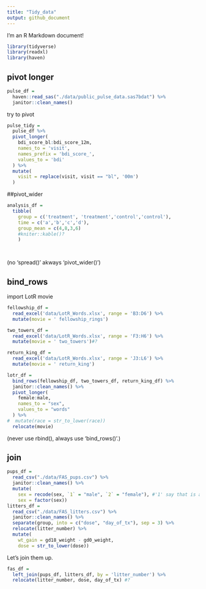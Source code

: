 ```yaml
---
title: "Tidy_data"
output: github_document
---
```


I'm an R Markdown document! 

```r
library(tidyverse)
library(readxl)
library(haven)
```

## pivot longer

```r

pulse_df = 
  haven::read_sas("./data/public_pulse_data.sas7bdat") %>%
  janitor::clean_names()
```
try to pivot
```r
pulse_tidy = 
  pulse_df %>%
  pivot_longer(
    bdi_score_bl:bdi_score_12m,
    names_to = 'visit',
    names_prefix = 'bdi_score_',
    values_to = 'bdi'
  ) %>%
  mutate(
    visit = replace(visit, visit == "bl", '00m')
  )
```
##pivot_wider
```r
analysis_df =
  tibble(
    group = c('treatment', 'treatment','control','control'),
    time = c('a','b','c','d'),
    group_mean = c(4,8,3,6) 
    #kniter::kable()?
    )

 
```
(no 'spread()' akways 'pivot_wider()')

## bind_rows
import LotR movie
```r
fellowship_df =
  read_excel('data/LotR_Words.xlsx', range = 'B3:D6') %>%
  mutate(movie = ' fellowship_rings')

two_towers_df =
  read_excel('data/LotR_Words.xlsx', range = 'F3:H6') %>%
  mutate(movie = ' two_towers')#?

return_king_df =
  read_excel('data/LotR_Words.xlsx', range = 'J3:L6') %>%
  mutate(movie = ' return_king')

lotr_df =
  bind_rows(fellowship_df, two_towers_df, return_king_df) %>%
  janitor::clean_names() %>%
  pivot_longer(
    female:male,
    names_to = "sex", 
    values_to = "words"
  ) %>%
#  mutate(race = str_to_lower(race))  
  relocate(movie)

```
(never use rbind(), always use 'bind_rows()'.)

## join
```r
pups_df = 
  read_csv("./data/FAS_pups.csv") %>%
  janitor::clean_names() %>%
  mutate(
    sex = recode(sex, `1` = "male", `2` = "female"), #'1' say that is a variable but not number.
    sex = factor(sex)) 
litters_df = 
  read_csv("./data/FAS_litters.csv") %>%
  janitor::clean_names() %>%
  separate(group, into = c("dose", "day_of_tx"), sep = 3) %>%
  relocate(litter_number) %>%
  mutate(
    wt_gain = gd18_weight - gd0_weight,
    dose = str_to_lower(dose))
```

Let's join them up.
```r
fas_df =
  left_join(pups_df, litters_df, by = 'litter_number') %>%
  relocate(litter_number, dose, day_of_tx) #?
  
```

